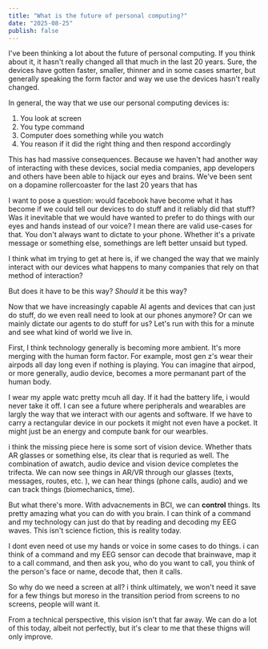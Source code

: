 ```yaml
---
title: "What is the future of personal computing?"
date: "2025-08-25"
publish: false
---
```


I've been thinking a lot about the future of personal computing. If you think about it, it hasn't really changed all that much in the last 20 years. Sure, the devices have gotten faster, smaller, thinner and in some cases smarter, but generally speaking the form factor and way we use the devices hasn't really changed.

In general, the way that we use our personal computing devices is:

1. You look at screen
2. You type command
3. Computer does something while you watch
4. You reason if it did the right thing and then respond accordingly

This has had massive consequences. Because we haven't had another way of interacting with these devices, social media companies, app developers and others have been able to hijack our eyes and brains. We've been sent on a dopamine rollercoaster for the last 20 years that has

I want to pose a question: would facebook have become what it has become if we could tell our devices to do stuff and it reliably did that stuff? Was it inevitable that we would have wanted to prefer to do things with our eyes and hands instead of our voice? I mean there are valid use-cases for that. You don't always want to dictate to your phone. Whether it's a private message or something else, somethings are left better unsaid but typed.

I think what im trying to get at here is, if we changed the way that we mainly interact with our devices what happens to many companies that rely on that method of interaction?

But does it have to be this way? _Should_ it be this way?

Now that we have increasingly capable AI agents and devices that can just do stuff, do we even reall need to look at our phones anymore? Or can we mainly dictate our agents to do stuff for us? Let's run with this for a minute and see what kind of world we live in.

First, I think technology generally is becoming more ambient. It's more merging with the human form factor. For example, most gen z's wear their airpods all day long even if nothing is playing. You can imagine that airpod, or more generally, audio device, becomes a more permanant part of the human body.

I wear my apple watc pretty mcuh all day. If it had the battery life, i would never take it off. I can see a future where peripherals and wearables are largly the way that we interact with our agents and software. If we have to carry a rectangular device in our pockets it might not even have a pocket. It might just be an energy and compute bank for our wearbles.

i think the missing piece here is some sort of vision device. Whether thats AR glasses or something else, its clear that is requried as well. The combination of awatch, audio device and vision device completes the trifecta. We can now see things in AR/VR through our glasses (texts, messages, routes, etc. ), we can hear things (phone calls, audio) and we can track things (biomechanics, time).

But what there's more. With advacnements in BCI, we can **control** things. Its pretty amazing what you can do with you brain. I can think of a command and my technology can just do that by reading and decoding my EEG waves. This isn't science fiction, this is reality today.

I dont even need ot use my hands or voice in some cases to do things. i can think of a command and my EEG sensor can decode that brainwave, map it to a call command, and then ask you, who do you want to call, you think of the person's face or name, decode that, then it calls.

So why do we need a screen at all? i think ultimately, we won't need it save for a few things but moreso in the transition period from screens to no screens, people will want it.

From a technical perspective, this vision isn't that far away. We can do a lot of this today, albeit not perfectly, but it's clear to me that these thigns will only improve.
